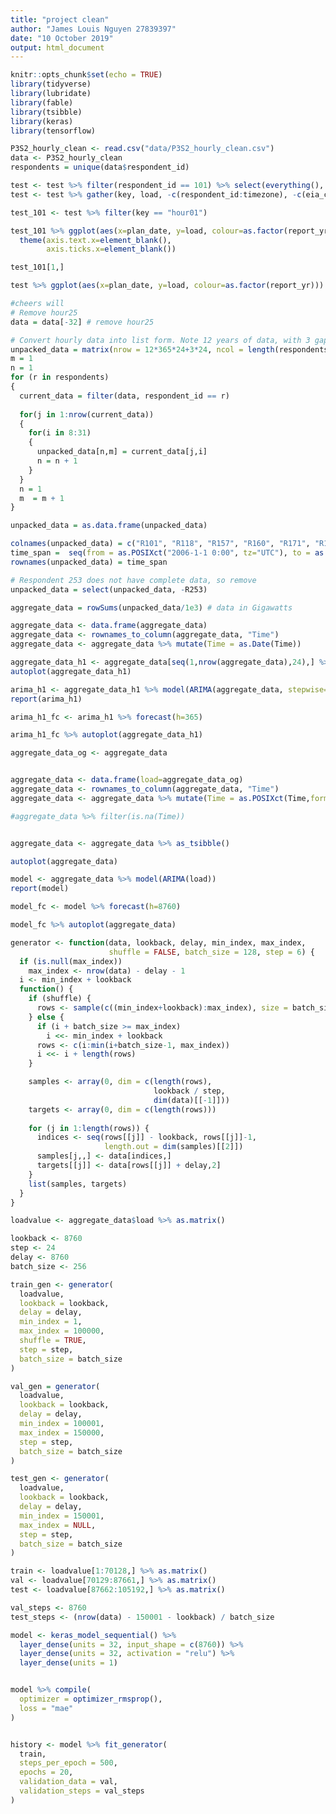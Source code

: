 ---
title: "project clean"
author: "James Louis Nguyen 27839397"
date: "10 October 2019"
output: html_document
---

```{r setup, include=FALSE}
knitr::opts_chunk$set(echo = TRUE)
library(tidyverse)
library(lubridate)
library(fable)
library(tsibble)
library(keras)
library(tensorflow)

```

```{r}
P3S2_hourly_clean <- read.csv("data/P3S2_hourly_clean.csv")
data <- P3S2_hourly_clean
respondents = unique(data$respondent_id)
```

```{r}
test <- test %>% filter(respondent_id == 101) %>% select(everything(), -hour25)
test <- test %>% gather(key, load, -c(respondent_id:timezone), -c(eia_code:dow))
```


```{r}
test_101 <- test %>% filter(key == "hour01")

test_101 %>% ggplot(aes(x=plan_date, y=load, colour=as.factor(report_yr))) + geom_line(group=1) + 
  theme(axis.text.x=element_blank(),
        axis.ticks.x=element_blank())

test_101[1,]
```


```{r}
test %>% ggplot(aes(x=plan_date, y=load, colour=as.factor(report_yr))) + geom_line(group=1) + facet_wrap(~respondent_id)
```


```{r}
#cheers will
# Remove hour25
data = data[-32] # remove hour25

# Convert hourly data into list form. Note 12 years of data, with 3 gap years in 2008, 2012 and 2016.
unpacked_data = matrix(nrow = 12*365*24+3*24, ncol = length(respondents))
m = 1
n = 1
for (r in respondents)
{
  current_data = filter(data, respondent_id == r)
  
  for(j in 1:nrow(current_data))
  {
    for(i in 8:31)
    {
      unpacked_data[n,m] = current_data[j,i] 
      n = n + 1
    }
  }
  n = 1
  m  = m + 1
}

unpacked_data = as.data.frame(unpacked_data)

colnames(unpacked_data) = c("R101", "R118", "R157", "R160", "R171", "R172", "R180", "R182", "R194", "R197", "R210", "R211", "R232", "R233", "R234", "R235", "R236", "R240", "R243", "R251", "R253", "R263", "R267", "R275")
time_span =  seq(from = as.POSIXct("2006-1-1 0:00", tz="UTC"), to = as.POSIXct("2017-12-31 23:00", tz="UTC"), by="hour")  
rownames(unpacked_data) = time_span

# Respondent 253 does not have complete data, so remove
unpacked_data = select(unpacked_data, -R253)

aggregate_data = rowSums(unpacked_data/1e3) # data in Gigawatts

```

```{r}
aggregate_data <- data.frame(aggregate_data)
aggregate_data <- rownames_to_column(aggregate_data, "Time")
aggregate_data <- aggregate_data %>% mutate(Time = as.Date(Time))

aggregate_data_h1 <- aggregate_data[seq(1,nrow(aggregate_data),24),] %>% as_tsibble()
autoplot(aggregate_data_h1)

arima_h1 <- aggregate_data_h1 %>% model(ARIMA(aggregate_data, stepwise=FALSE, approximation=FALSE))
report(arima_h1)

arima_h1_fc <- arima_h1 %>% forecast(h=365)

arima_h1_fc %>% autoplot(aggregate_data_h1)

```

```{r}
aggregate_data_og <- aggregate_data


aggregate_data <- data.frame(load=aggregate_data_og)
aggregate_data <- rownames_to_column(aggregate_data, "Time")
aggregate_data <- aggregate_data %>% mutate(Time = as.POSIXct(Time,format="%Y-%m-%d %H:%M:%S",tz="Etc/GMT+8"))

#aggregate_data %>% filter(is.na(Time))


aggregate_data <- aggregate_data %>% as_tsibble()

autoplot(aggregate_data)

model <- aggregate_data %>% model(ARIMA(load))
report(model)

model_fc <- model %>% forecast(h=8760)

model_fc %>% autoplot(aggregate_data)
```

```{r}
generator <- function(data, lookback, delay, min_index, max_index,
                      shuffle = FALSE, batch_size = 128, step = 6) {
  if (is.null(max_index))
    max_index <- nrow(data) - delay - 1
  i <- min_index + lookback
  function() {
    if (shuffle) {
      rows <- sample(c((min_index+lookback):max_index), size = batch_size)
    } else {
      if (i + batch_size >= max_index)
        i <<- min_index + lookback
      rows <- c(i:min(i+batch_size-1, max_index))
      i <<- i + length(rows)
    }

    samples <- array(0, dim = c(length(rows),
                                lookback / step,
                                dim(data)[[-1]]))
    targets <- array(0, dim = c(length(rows)))
                      
    for (j in 1:length(rows)) {
      indices <- seq(rows[[j]] - lookback, rows[[j]]-1,
                     length.out = dim(samples)[[2]])
      samples[j,,] <- data[indices,]
      targets[[j]] <- data[rows[[j]] + delay,2]
    }           
    list(samples, targets)
  }
}
```

```{r}
loadvalue <- aggregate_data$load %>% as.matrix()

lookback <- 8760
step <- 24
delay <- 8760
batch_size <- 256

train_gen <- generator(
  loadvalue,
  lookback = lookback,
  delay = delay,
  min_index = 1,
  max_index = 100000,
  shuffle = TRUE,
  step = step, 
  batch_size = batch_size
)

val_gen = generator(
  loadvalue,
  lookback = lookback,
  delay = delay,
  min_index = 100001,
  max_index = 150000,
  step = step,
  batch_size = batch_size
)

test_gen <- generator(
  loadvalue,
  lookback = lookback,
  delay = delay,
  min_index = 150001,
  max_index = NULL,
  step = step,
  batch_size = batch_size
)
```

```{r}
train <- loadvalue[1:70128,] %>% as.matrix()
val <- loadvalue[70129:87661,] %>% as.matrix()
test <- loadvalue[87662:105192,] %>% as.matrix()

val_steps <- 8760
test_steps <- (nrow(data) - 150001 - lookback) / batch_size
```


```{r}
model <- keras_model_sequential() %>% 
  layer_dense(units = 32, input_shape = c(8760)) %>% 
  layer_dense(units = 32, activation = "relu") %>% 
  layer_dense(units = 1)


model %>% compile(
  optimizer = optimizer_rmsprop(),
  loss = "mae"
)


history <- model %>% fit_generator(
  train,
  steps_per_epoch = 500,
  epochs = 20,
  validation_data = val,
  validation_steps = val_steps
)
```

